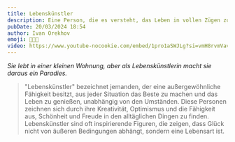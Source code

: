 ```yaml
---
title: Lebenskünstler
description: Eine Person, die es versteht, das Leben in vollen Zügen zu genießen und trotz möglicher Widrigkeiten eine positive Einstellung zu bewahren.
pubDate: 20/03/2024 18:54
author: Ivan Orekhov
emoji: 🎨😊🌈
video: https://www.youtube-nocookie.com/embed/1pro1aSWJLg?si=vmH8rvmVavG7olLm&amp;start=16
---
```


_Sie lebt in einer kleinen Wohnung, aber als Lebenskünstlerin macht sie daraus ein Paradies._

> "Lebenskünstler" bezeichnet jemanden, der eine außergewöhnliche Fähigkeit besitzt,
> aus jeder Situation das Beste zu machen und das Leben zu genießen, unabhängig von den Umständen.
> Diese Personen zeichnen sich durch ihre Kreativität, Optimismus und die Fähigkeit aus,
> Schönheit und Freude in den alltäglichen Dingen zu finden. Lebenskünstler sind oft inspirierende Figuren,
> die zeigen, dass Glück nicht von äußeren Bedingungen abhängt, sondern eine Lebensart ist.
